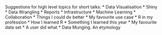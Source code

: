 Suggestions for high level topics for short talks:
* Data Visualisation
* Shiny
* Data Wrangling
* Reports
* Infrastructure
* Machine Learning
* Collaboration
* Things I could do better
* My favourite use case
* R in my profession
* How I learned R
* Something I learned this year
* My favourite data set
* A user did what
* Data Munging. An etymology

